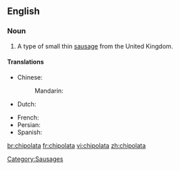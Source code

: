 {{wikipedia|Chipolata}}
==English==

===Noun===
{{en-noun}}

# A type of small thin [[sausage]] from the United Kingdom.
====Translations====
{{trans-top}}
* Chinese:
*: Mandarin: {{t|cmn|直布羅陀腸|sc=Hani}}
* Dutch: {{t-|nl|chipolata}}
{{trans-mid}}
* French: {{t+|fr|chipolata|f}}
* Persian: {{t|fa|سوسیس کوکتل}}
* Spanish: {{t|es|chipolata }}
{{trans-bottom}}
[[Category:Sausages]]

[[br:chipolata]]
[[fr:chipolata]]
[[vi:chipolata]]
[[zh:chipolata]]
